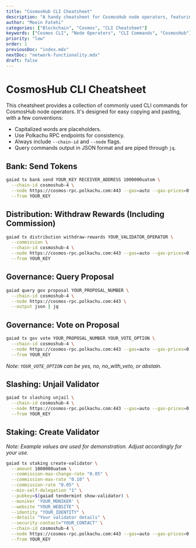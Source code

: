 ```yaml
---
title: "CosmosHub CLI Cheatsheet"
description: "A handy cheatsheet for CosmosHub node operators, featuring commonly used CLI commands for quick reference and use."
author: "Moein Fatehi"
categories: ["Blockchain", "Cosmos", "CLI Cheatsheet"]
keywords: ["Cosmos CLI", "Node Operators", "CLI Commands", "CosmosHub"]
priority: "low"
order: 1
previousDoc: "index.mdx"
nextDoc: "network-functionality.mdx"
draft: false
---
```


# CosmosHub CLI Cheatsheet

This cheatsheet provides a collection of commonly used CLI commands for CosmosHub node operators. It's designed for easy copying and pasting, with a few conventions:

- Capitalized words are placeholders.
- Use Polkachu RPC endpoints for consistency.
- Always include `--chain-id` and `--node` flags.
- Query commands output in JSON format and are piped through `jq`.

## Bank: Send Tokens
```bash
gaiad tx bank send YOUR_KEY RECEIVER_ADDRESS 1000000uatom \
  --chain-id cosmoshub-4 \
  --node https://cosmos-rpc.polkachu.com:443 --gas=auto --gas-prices=0.005uatom --gas-adjustment=1.5 \
  --from YOUR_KEY
```

## Distribution: Withdraw Rewards (Including Commission)
```bash
gaiad tx distribution withdraw-rewards YOUR_VALIDATOR_OPERATOR \
  --commission \
  --chain-id cosmoshub-4 \
  --node https://cosmos-rpc.polkachu.com:443 --gas=auto --gas-prices=0.005uatom --gas-adjustment=1.5 \
  --from YOUR_KEY
```

## Governance: Query Proposal
```bash
gaiad query gov proposal YOUR_PROPOSAL_NUMBER \
  --chain-id cosmoshub-4 \
  --node https://cosmos-rpc.polkachu.com:443 \
  --output json | jq
```

## Governance: Vote on Proposal
```bash
gaiad tx gov vote YOUR_PROPOSAL_NUMBER YOUR_VOTE_OPTION \
  --chain-id cosmoshub-4 \
  --node https://cosmos-rpc.polkachu.com:443 --gas=auto --gas-prices=0.005uatom --gas-adjustment=1.5 \
  --from YOUR_KEY
```
*Note: `YOUR_VOTE_OPTION` can be yes, no, no_with_veto, or abstain.*

## Slashing: Unjail Validator
```bash
gaiad tx slashing unjail \
  --chain-id cosmoshub-4 \
  --node https://cosmos-rpc.polkachu.com:443 --gas=auto --gas-prices=0.005uatom --gas-adjustment=1.5 \
  --from YOUR_KEY
```

## Staking: Create Validator
*Note: Example values are used for demonstration. Adjust accordingly for your use.*
```bash
gaiad tx staking create-validator \
  --amount 1000000uatom \
  --commission-max-change-rate "0.05" \
  --commission-max-rate "0.10" \
  --commission-rate "0.05" \
  --min-self-delegation "1" \
  --pubkey=$(gaiad tendermint show-validator) \
  --moniker 'YOUR_MONIKER' \
  --website "YOUR_WEBSITE" \
  --identity "YOUR_IDENTITY" \
  --details "Your validator details" \
  --security-contact="YOUR_CONTACT" \
  --chain-id cosmoshub-4 \
  --node https://cosmos-rpc.polkachu.com:443 --gas=auto --gas-prices=0.005uatom --gas-adjustment=1.5 \
  --from YOUR_KEY
```

